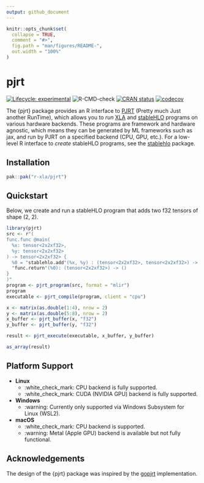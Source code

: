 ```yaml
---
output: github_document
---
```


<!-- README.md is generated from README.Rmd. Please edit that file -->

```r
knitr::opts_chunk$set(
  collapse = TRUE,
  comment = "#>",
  fig.path = "man/figures/README-",
  out.width = "100%"
)
```

# pjrt

<!-- badges: start -->
[![Lifecycle: experimental](https://img.shields.io/badge/lifecycle-experimental-orange.svg)](https://lifecycle.r-lib.org/articles/stages.html#experimental)
![R-CMD-check](https://github.com/r-xla/pjrt/actions/workflows/R-CMD-check.yaml/badge.svg)
[![CRAN status](https://www.r-pkg.org/badges/version/pjrt)](https://CRAN.R-project.org/package=pjrt)
[![codecov](https://codecov.io/gh/r-xla/pjrt/branch/main/graph/badge.svg)](https://codecov.io/gh/r-xla/pjrt)
<!-- badges: end -->

The {pjrt} package provides an R interface to [PJRT](https://github.com/openxla/pjrt) (Pretty much Just another RunTime), which allows you to *run* [XLA](https://openxla.org/) and [stableHLO](https://openxla.org/stablehlo) programs on various hardware backends.
These programs are framework and hardware agnostic, which means they can be generated by ML frameworks such as jax, and run by PJRT on a specified backend (CPU, GPU, etc.).
For a low-level R interface to *create* stableHLO programs, see the [stablehlo](https://github.com/r-xla/stablehlo) package.

## Installation

```r
pak::pak("r-xla/pjrt")
```

## Quickstart

Below, we create and run a stableHLO program that adds two f32 tensors of shape (2, 2).

```r
library(pjrt)
src <- r"(
func.func @main(
  %x: tensor<2x2xf32>,
  %y: tensor<2x2xf32>
) -> tensor<2x2xf32> {
  %0 = "stablehlo.add"(%x, %y) : (tensor<2x2xf32>, tensor<2x2xf32>) -> tensor<2x2xf32>
  "func.return"(%0): (tensor<2x2xf32>) -> ()
}
)"
program <- pjrt_program(src, format = "mlir")
program
executable <- pjrt_compile(program, client = "cpu")

x <- matrix(as.double(1:4), nrow = 2)
y <- matrix(as.double(5:8), nrow = 2)
x_buffer <- pjrt_buffer(x, "f32")
y_buffer <- pjrt_buffer(y, "f32")

result <- pjrt_execute(executable, x_buffer, y_buffer)

as_array(result)
```

## Platform Support

- **Linux**
  - :white_check_mark: CPU backend is fully supported.
  - :white_check_mark: CUDA (NVIDIA GPU) backend is fully supported.
- **Windows**
  - :warning: Currently only supported via Windows Subsystem for Linux (WSL2).
- **macOS**
  - :white_check_mark: CPU backend is supported.
  - :warning: Metal (Apple GPU) backend is available but not fully functional.

## Acknowledgements

The design of the {pjrt} package was inspired by the [gopjrt](https://github.com/gomlx/gopjrt) implementation.

